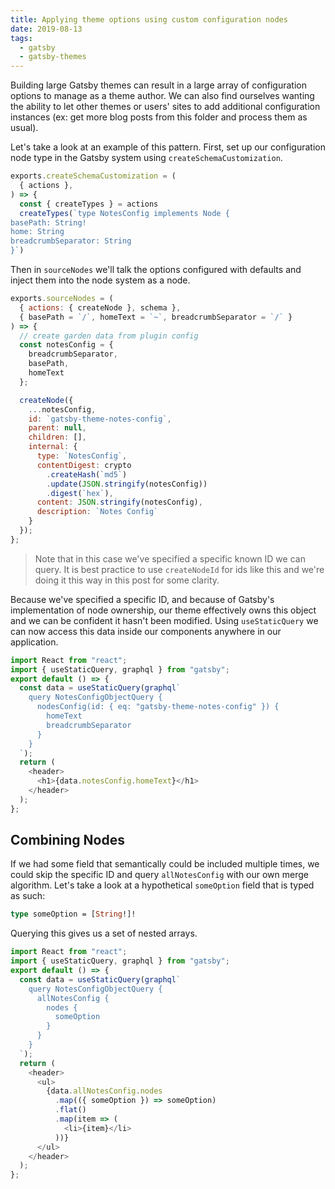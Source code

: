 ```yaml
---
title: Applying theme options using custom configuration nodes
date: 2019-08-13
tags:
  - gatsby
  - gatsby-themes
---
```


Building large Gatsby themes can result in a large array of configuration options to manage as a theme author. We can also find ourselves wanting the ability to let other themes or users' sites to add additional configuration instances (ex: get more blog posts from this folder and process them as usual).

Let's take a look at an example of this pattern. First, set up our configuration node type in the Gatsby system using `createSchemaCustomization`.

```js title=gatsby-node.js
exports.createSchemaCustomization = (
  { actions },
) => {
  const { createTypes } = actions
  createTypes(`type NotesConfig implements Node {
basePath: String!
home: String
breadcrumbSeparator: String
}`)
```

Then in `sourceNodes` we'll talk the options configured with defaults and inject them into the node system as a node.

```js title=gatsby-node.js
exports.sourceNodes = (
  { actions: { createNode }, schema },
  { basePath = `/`, homeText = `~`, breadcrumbSeparator = `/` }
) => {
  // create garden data from plugin config
  const notesConfig = {
    breadcrumbSeparator,
    basePath,
    homeText
  };

  createNode({
    ...notesConfig,
    id: `gatsby-theme-notes-config`,
    parent: null,
    children: [],
    internal: {
      type: `NotesConfig`,
      contentDigest: crypto
        .createHash(`md5`)
        .update(JSON.stringify(notesConfig))
        .digest(`hex`),
      content: JSON.stringify(notesConfig),
      description: `Notes Config`
    }
  });
};
```

> Note that in this case we've specified a specific known ID we can query. It is best practice to use `createNodeId` for ids like this and we're doing it this way in this post for some clarity.

Because we've specified a specific ID, and because of Gatsby's implementation of node ownership, our theme effectively owns this object and we can be confident it hasn't been modified. Using `useStaticQuery` we can now access this data inside our components anywhere in our application.

```js
import React from "react";
import { useStaticQuery, graphql } from "gatsby";
export default () => {
  const data = useStaticQuery(graphql`
    query NotesConfigObjectQuery {
      nodesConfig(id: { eq: "gatsby-theme-notes-config" }) {
        homeText
        breadcrumbSeparator
      }
    }
  `);
  return (
    <header>
      <h1>{data.notesConfig.homeText}</h1>
    </header>
  );
};
```

## Combining Nodes

If we had some field that semantically could be included multiple times, we could skip the specific ID and query `allNotesConfig` with our own merge algorithm. Let's take a look at a hypothetical `someOption` field that is typed as such:

```graphql
type someOption = [String!]!
```

Querying this gives us a set of nested arrays.

```js
import React from "react";
import { useStaticQuery, graphql } from "gatsby";
export default () => {
  const data = useStaticQuery(graphql`
    query NotesConfigObjectQuery {
      allNotesConfig {
        nodes {
          someOption
        }
      }
    }
  `);
  return (
    <header>
      <ul>
        {data.allNotesConfig.nodes
          .map(({ someOption }) => someOption)
          .flat()
          .map(item => (
            <li>{item}</li>
          ))}
      </ul>
    </header>
  );
};
```

